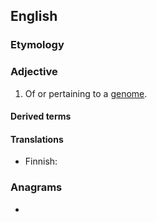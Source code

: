 ==English==

===Etymology===
{{suffix|en|genome|ic}}

===Adjective===
{{en-adj|-}}

# {{lb|en|genetics}} Of or pertaining to a [[genome]].

====Derived terms====
{{der3|lang=en
|epigenomic
|phylogenomic
|metagenomic
|postgenomic
|genomically
|intergenomic
|intragenomic
|pharmacogenomic
|subgenomic
|extragenomic
|genomic plasticity
|genomic equivalence
|nongenomic
|oncogenomic
|neurogenomic
|pregenomic
|macrogenomic
|multigenomic}}

====Translations====
{{trans-top|of or pertaining to a genome}}
* Finnish: {{t|fi|genominen}}
{{trans-mid}}
{{trans-bottom}}

===Anagrams===
* {{anagrams|en|comeing}}